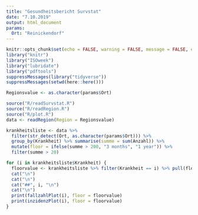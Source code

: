 ```yaml
---
title: "Gesundheitsbericht Survstat"
date: "7.10.2019"
output: html_document
params:
  Ort: "Reinickendorf"
---
```



```r
knitr::opts_chunk$set(echo = FALSE, warning = FALSE, message = FALSE, error = FALSE)
library("knitr")
library("ISOweek")
library("lubridate")
library("pdftools")
suppressMessages(library("tidyverse"))
suppressMessages(setwd(here::here()))

Regionsvalue <- as.character(params$Ort)

source("R/readSurvstat.R")
source("R/readRegion.R")
source("R/plot.R")
data <- readRegion(Region = Regionsvalue)
```

```r

krankheitsliste <- data %>% 
  filter(str_detect(Ort, as.character(params$Ort))) %>% 
  group_by(Krankheit) %>% summarise(summe = sum(Anzahl)) %>% 
  mutate(floor = ifelse(summe > 200, "3 months", "1 year")) %>%                                   
  filter(summe > 20) 

for (i in krankheitsliste$Krankheit) {
  floorvalue <- krankheitsliste %>% filter(Krankheit == i) %>% pull(floor)
  cat("\n")
  cat("\n")  
  cat("##", i, "\n")
  cat("\n")
  print(fallzahlPlot(i), floor = floorvalue)
  print(inzidenzPlot(i), floor = floorvalue)
}
```

